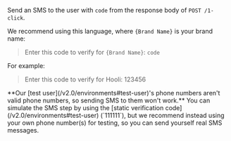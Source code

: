 
Send an SMS to the user with `code` from the response body of `POST /1-click`.

We recommend using this language, where `{Brand Name}` is your brand name:

> Enter this code to verify for `{Brand Name}`: `code`

For example:

> Enter this code to verify for Hooli: 123456

<HowToConstructAVerificationLink/>

<Admonition type="warning">
    **Our [test user](/v2.0/environments#test-user)'s phone numbers aren't valid phone numbers, so sending SMS to them won't work.** You can simulate the SMS step by using the [static verification code](/v2.0/environments#test-user) (`111111`), but we recommend instead using your own phone number(s) for testing, so you can send yourself real SMS messages.
</Admonition>